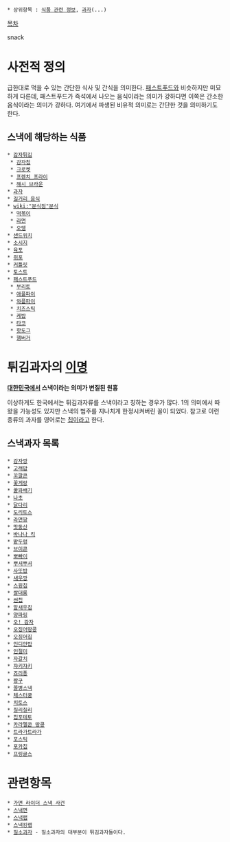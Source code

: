  * 상위항목 : [[식품 관련 정보]], [[과자]](...)

[[목차]]

snack

= 사전적 정의 =
급한대로 먹을 수 있는 간단한 식사 및 간식을 의미한다. [[패스트푸드]]와 비슷하지만 미묘하게 다른데, 패스트푸드가 즉석에서 나오는 음식이라는 의미가 강하다면 이쪽은 간소한 음식이라는 의미가 강하다. 여기에서 파생된 비유적 의미로는 간단한 것을 의미하기도 한다.

== 스낵에 해당하는 식품 ==
 * [[감자튀김]]
  * [[감자칩]]
  * [[크로켓]]
  * [[프렌치 프라이]]
  * [[해시 브라운]]
 * [[과자]]
 * [[길거리 음식]]
 * [[wiki:"분식점"분식]]
  * [[떡볶이]]
  * [[라면]]
  * [[오뎅]]
 * [[샌드위치]]
 * [[소시지]]
 * [[육포]]
 * [[쥐포]]
 * [[커틀릿]]
 * [[토스트]]
 * [[패스트푸드]]
  * [[부리토]]
  * [[애플파이]]
  * [[와플파이]]
  * [[치즈스틱]]
  * [[케밥]]
  * [[타코]]
  * [[핫도그]]
  * [[햄버거]]

= 튀김과자의 [[이명]] =
'''[[대한민국]]에서 스낵이라는 의미가 변질된 원흉'''

이상하게도 한국에서는 튀김과자류를 스낵이라고 칭하는 경우가 많다. 1의 의미에서 따왔을 가능성도 있지만 스낵의 범주를 지나치게 한정시켜버린 꼴이 되었다. 참고로 이런종류의 과자를 영어로는 [[칩]]이라고 한다.

== 스낵과자 목록 ==
 * [[감자깡]]
 * [[고래밥]]
 * [[꼬깔콘]]
 * [[꽃게랑]]
 * [[꿀꽈배기]]
 * [[나초]]
 * [[닭다리]]
 * [[도리토스]]
 * [[라면땅]]
 * [[맛동산]]
 * [[바나나 킥]]
 * [[밭두렁]]
 * [[브이콘]]
 * [[뽀빠이]]
 * [[뿌셔뿌셔]]
 * [[사또밥]]
 * [[새우깡]]
 * [[스윙칩]]
 * [[쌀대롱]]
 * [[썬칩]]
 * [[알새우칩]]
 * [[양파링]]
 * [[오! 감자]]
 * [[오징어땅콩]]
 * [[오징어집]]
 * [[인디안밥]]
 * [[인절미]]
 * [[자갈치]]
 * [[쟈키쟈키]]
 * [[죠리퐁]]
 * [[짱구]]
 * [[쫄병스낵]]
 * [[체스터쿵]]
 * [[치토스]]
 * [[칠리칠리]]
 * [[칩포테토]]
 * [[카라멜콘 땅콩]]
 * [[트라가트라가]]
 * [[포스틱]]
 * [[포카칩]]
 * [[프링글스]]

= 관련항목 =
 * [[가면 라이더 스낵 사건]]
 * [[스낵면]]
 * [[스낵랩]]
 * [[스낵킹랩]]
 * [[질소과자]] - 질소과자의 대부분이 튀김과자들이다.
